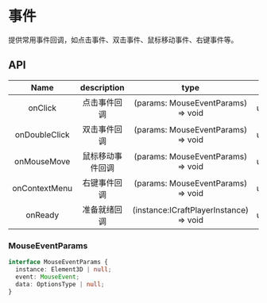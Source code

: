 # 事件

提供常用事件回调，如点击事件、双击事件、鼠标移动事件、右键事件等。

## API

|     Name      |   description    |                  type                   |  default  | required |
| :-----------: | :--------------: | :-------------------------------------: | :-------: | :------: |
|    onClick    |   点击事件回调   |   (params: MouseEventParams) => void    | undefined |  false   |
| onDoubleClick |   双击事件回调   |   (params: MouseEventParams) => void    | undefined |  false   |
|  onMouseMove  | 鼠标移动事件回调 |   (params: MouseEventParams) => void    | undefined |  false   |
| onContextMenu |   右键事件回调   |   (params: MouseEventParams) => void    | undefined |  false   |
|    onReady    |   准备就绪回调   | (instance:ICraftPlayerInstance) => void | undefined |  false   |

### MouseEventParams

```ts
interface MouseEventParams {
  instance: Element3D | null;
  event: MouseEvent;
  data: OptionsType | null;
}
```
